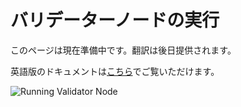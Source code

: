 # バリデーターノードの実行

このページは現在準備中です。翻訳は後日提供されます。

英語版のドキュメントは[こちら](/en/node-validators/runningValidatorNode)でご覧いただけます。

<div className="flex justify-center my-8">
  <img src="/assets/validator-node.png" alt="Running Validator Node" className="rounded-lg shadow-md max-w-full" />
</div> 